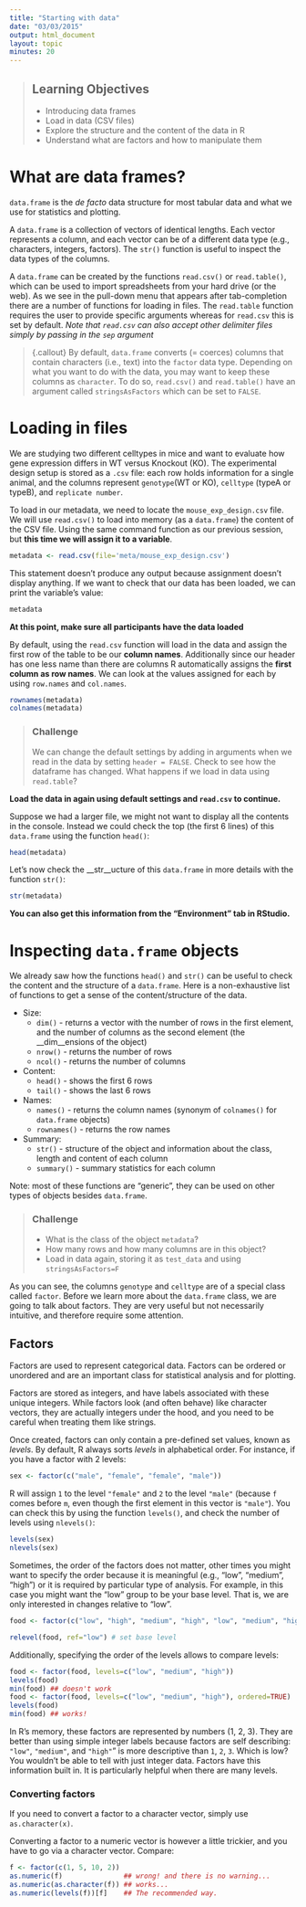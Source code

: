 ```yaml
---
title: "Starting with data"
date: "03/03/2015"
output: html_document
layout: topic
minutes: 20
---
```



> ## Learning Objectives {.objectives}
>
> * Introducing data frames
> * Load in data (CSV files)
> * Explore the structure and the content of the data in R
> * Understand what are factors and how to manipulate them

# What are data frames?

`data.frame` is the _de facto_ data structure for most tabular data and what we
use for statistics and plotting.

A `data.frame` is a collection of vectors of identical lengths. Each vector
represents a column, and each vector can be of a different data type (e.g.,
characters, integers, factors). The `str()` function is useful to inspect the
data types of the columns.

A `data.frame` can be created by the functions `read.csv()` or `read.table()`, which can be used to import spreadsheets from your hard drive (or the web). As we see in the pull-down menu that appears after tab-completion there are a number of functions for loading in files. The `read.table` function requires the user to provide specific arguments whereas for `read.csv` this is set by default. _Note that `read.csv` can also accept other delimiter files simply by passing in the `sep` argument_

> {.callout}
> By default, `data.frame` converts (= coerces) columns that contain characters
> (i.e., text) into the `factor` data type. Depending on what you want to do with
> the data, you may want to keep these columns as `character`. To do so,
> `read.csv()` and `read.table()` have an argument called `stringsAsFactors` which
> can be set to `FALSE`.


# Loading in files

We are studying two different celltypes in mice and want to evaluate how gene expression differs in WT versus Knockout (KO).  The experimental design setup is stored as a `.csv` file: each row holds information for a single animal, and the columns represent `genotype`(WT or KO),  `celltype` (typeA or typeB), and `replicate number`.

To load in our metadata, we need to locate the `mouse_exp_design.csv` file. We will use
`read.csv()` to load into memory (as a `data.frame`) the content of the CSV
file. Using the same command function as our previous session, but **this time we will assign it to a variable**.

```r
metadata <- read.csv(file='meta/mouse_exp_design.csv')
```

This statement doesn't produce any output because assignment doesn't display
anything. If we want to check that our data has been loaded, we can print the
variable's value: 

```r
metadata
```

__At this point, make sure all participants have the data loaded__

By default, using the `read.csv` function will load in the data and assign the first row of the table to be our **column names**. Additionally since our header has one less name than there are columns R automatically assigns the **first column as row names**. 
We can look at the values assigned for each by using `row.names` and `col.names`.

```r
rownames(metadata)
colnames(metadata)
```

> ### Challenge {.challenge}
> We can change the default settings by adding in arguments when we read in the data by setting `header = FALSE`. Check to see how the dataframe has changed. What happens if we load in data using `read.table`? 

 **Load the data in again using default settings and `read.csv` to continue.**

Suppose we had a larger file, we might not want to display all the contents in the console. Instead we could check the top (the first 6 lines) of this `data.frame` using the function `head()`:

```r
head(metadata)
```

Let's now check the __str__ucture of this `data.frame` in more details with the
function `str()`:

```r
str(metadata)
```

__You can also get this information from the "Environment" tab in RStudio.__

# Inspecting `data.frame` objects

We already saw how the functions `head()` and `str()` can be useful to check the
content and the structure of a `data.frame`. Here is a non-exhaustive list of
functions to get a sense of the content/structure of the data.

* Size:
    * `dim()` - returns a vector with the number of rows in the first element, and
    the number of columns as the second element (the __dim__ensions of the object)
    * `nrow()` - returns the number of rows
    * `ncol()` - returns the number of columns
* Content:
    * `head()` - shows the first 6 rows
    * `tail()` - shows the last 6 rows
* Names:
    * `names()` - returns the column names (synonym of `colnames()` for `data.frame`
	objects)
   * `rownames()` - returns the row names
* Summary:
   * `str()` - structure of the object and information about the class, length and
	content of  each column
   * `summary()` - summary statistics for each column

Note: most of these functions are "generic", they can be used on other types of
objects besides `data.frame`.

> ### Challenge {.challenge}
> * What is the class of the object `metadata`?
> * How many rows and how many columns are in this object?
> * Load in data again, storing it as `test_data` and using `stringsAsFactors=F`

As you can see, the columns `genotype` and `celltype` are of a special class called
`factor`. Before we learn more about the `data.frame` class, we are going to
talk about factors. They are very useful but not necessarily intuitive, and
therefore require some attention.


## Factors

Factors are used to represent categorical data. Factors can be ordered or
unordered and are an important class for statistical analysis and for plotting.

Factors are stored as integers, and have labels associated with these unique
integers. While factors look (and often behave) like character vectors, they are
actually integers under the hood, and you need to be careful when treating them
like strings.

Once created, factors can only contain a pre-defined set values, known as
*levels*. By default, R always sorts *levels* in alphabetical order. For
instance, if you have a factor with 2 levels:

```r
sex <- factor(c("male", "female", "female", "male"))
```

R will assign `1` to the level `"female"` and `2` to the level `"male"` (because
`f` comes before `m`, even though the first element in this vector is
`"male"`). You can check this by using the function `levels()`, and check the
number of levels using `nlevels()`:

```r
levels(sex)
nlevels(sex)
```

Sometimes, the order of the factors does not matter, other times you might want
to specify the order because it is meaningful (e.g., "low", "medium", "high") or
it is required by particular type of analysis. For example, in this case you might want the "low" group to be your base level. That is, we are only interested in changes relative to "low".

```r
food <- factor(c("low", "high", "medium", "high", "low", "medium", "high"))

relevel(food, ref="low") # set base level
```

Additionally, specifying the order of the levels allows to compare levels:

```r
food <- factor(food, levels=c("low", "medium", "high"))
levels(food)
min(food) ## doesn't work
food <- factor(food, levels=c("low", "medium", "high"), ordered=TRUE)
levels(food)
min(food) ## works!
```

In R's memory, these factors are represented by numbers (1, 2, 3). They are better than using simple integer labels because factors are self describing: `"low"`, `"medium"`, and `"high"`" is more descriptive than `1`, `2`, `3`. Which is low?  You wouldn't be able to tell with just integer data. Factors have this
information built in. It is particularly helpful when there are many levels.

### Converting factors

If you need to convert a factor to a character vector, simply use
`as.character(x)`.

Converting a factor to a numeric vector is however a little trickier, and you
have to go via a character vector. Compare:

```r
f <- factor(c(1, 5, 10, 2))
as.numeric(f)               ## wrong! and there is no warning...
as.numeric(as.character(f)) ## works...
as.numeric(levels(f))[f]    ## The recommended way.
```
